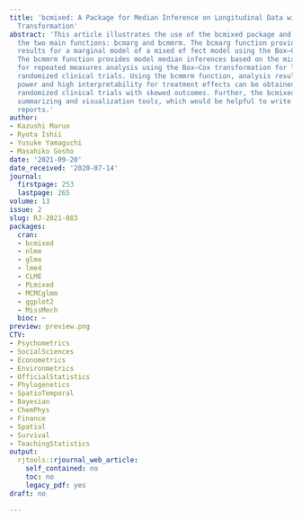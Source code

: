 ```yaml
---
title: 'bcmixed: A Package for Median Inference on Longitudinal Data with the Box–Cox
  Transformation'
abstract: 'This article illustrates the use of the bcmixed package and focuses on
  the two main functions: bcmarg and bcmmrm. The bcmarg function provides inference
  results for a marginal model of a mixed ef fect model using the Box–Cox transformation.
  The bcmmrm function provides model median inferences based on the mixed effect models
  for repeated measures analysis using the Box–Cox transformation for longitudinal
  randomized clinical trials. Using the bcmmrm function, analysis results with high
  power and high interpretability for treatment effects can be obtained for longitudinal
  randomized clinical trials with skewed outcomes. Further, the bcmixed package provides
  summarizing and visualization tools, which would be helpful to write clinical trial
  reports.'
author:
- Kazushi Maruo
- Ryota Ishii
- Yusuke Yamaguchi
- Masahiko Gosho
date: '2021-09-20'
date_received: '2020-07-14'
journal:
  firstpage: 253
  lastpage: 265
volume: 13
issue: 2
slug: RJ-2021-083
packages:
  cran:
  - bcmixed
  - nlme
  - glme
  - lme4
  - CLME
  - PLmixed
  - MCMCglmm
  - ggplot2
  - MissMech
  bioc: ~
preview: preview.png
CTV:
- Psychometrics
- SocialSciences
- Econometrics
- Environmetrics
- OfficialStatistics
- Phylogenetics
- SpatioTemporal
- Bayesian
- ChemPhys
- Finance
- Spatial
- Survival
- TeachingStatistics
output:
  rjtools::rjournal_web_article:
    self_contained: no
    toc: no
    legacy_pdf: yes
draft: no

---
```

